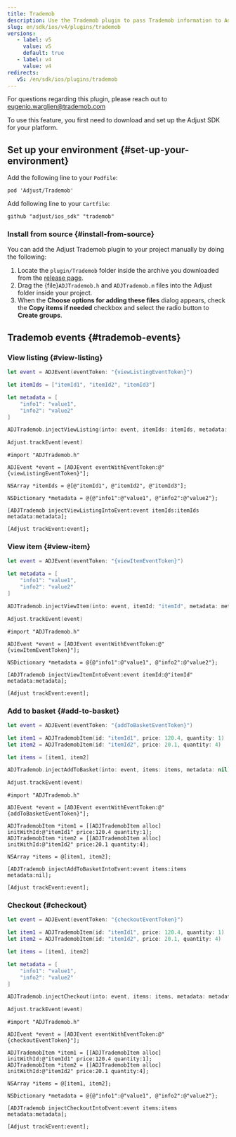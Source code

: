 ```yaml
---
title: Trademob
description: Use the Trademob plugin to pass Trademob information to Adjust.
slug: en/sdk/ios/v4/plugins/trademob
versions:
   - label: v5
     value: v5
     default: true
   - label: v4
     value: v4
redirects:
   v5: /en/sdk/ios/plugins/trademob
---
```


<Callout type="note">

For questions regarding this plugin, please reach out to eugenio.warglien@trademob.com

</Callout>

To use this feature, you first need to download and set up the Adjust SDK for your platform.

## Set up your environment {#set-up-your-environment}

<Tabs>
<Tab title="CocoaPods">

Add the following line to your `Podfile`:

<CodeBlock title="Podfile">

```text
pod 'Adjust/Trademob'
```

</CodeBlock>

</Tab>
<Tab title="Carthage">

Add following line to your `Cartfile`:

<CodeBlock title="Cartfile">

```text
github "adjust/ios_sdk" "trademob"
```

</CodeBlock>

</Tab>
</Tabs>

### Install from source {#install-from-source}

You can add the Adjust Trademob plugin to your project manually by doing the following:

1. Locate the `plugin/Trademob` folder inside the archive you downloaded from the [release page](https://github.com/adjust/ios_sdk/releases).
2. Drag the {file}`ADJTrademob.h` and `ADJTrademob.m` files into the Adjust folder inside your project.
3. When the **Choose options for adding these files** dialog appears, check the **Copy items if needed** checkbox and select the radio button to **Create groups**.

## Trademob events {#trademob-events}

### View listing {#view-listing}

<Tabs>
<Tab title="Swift" sync="swift">

```swift
let event = ADJEvent(eventToken: "{viewListingEventToken}")

let itemIds = ["itemId1", "itemId2", "itemId3"]

let metadata = [
    "info1": "value1",
    "info2": "value2"
]

ADJTrademob.injectViewListing(into: event, itemIds: itemIds, metadata: metadata)

Adjust.trackEvent(event)
```

</Tab>
<Tab title="Objective-C" sync="objc">

```objc
#import "ADJTrademob.h"

ADJEvent *event = [ADJEvent eventWithEventToken:@"{viewListingEventToken}"];

NSArray *itemIds = @[@"itemId1", @"itemId2", @"itemId3"];

NSDictionary *metadata = @{@"info1":@"value1", @"info2":@"value2"};

[ADJTrademob injectViewListingIntoEvent:event itemIds:itemIds metadata:metadata];

[Adjust trackEvent:event];
```

</Tab>
</Tabs>

### View item {#view-item}

<Tabs>
<Tab title="Swift" sync="swift">

```swift
let event = ADJEvent(eventToken: "{viewItemEventToken}")

let metadata = [
    "info1": "value1",
    "info2": "value2"
]

ADJTrademob.injectViewItem(into: event, itemId: "itemId", metadata: metadata)

Adjust.trackEvent(event)
```

</Tab>
<Tab title="Objective-C" sync="objc">

```objc
#import "ADJTrademob.h"

ADJEvent *event = [ADJEvent eventWithEventToken:@"{viewItemEventToken}"];

NSDictionary *metadata = @{@"info1":@"value1", @"info2":@"value2"};

[ADJTrademob injectViewItemIntoEvent:event itemId:@"itemId" metadata:metadata];

[Adjust trackEvent:event];
```

</Tab>
</Tabs>

### Add to basket {#add-to-basket}

<Tabs>
<Tab title="Swift" sync="swift">

```swift
let event = ADJEvent(eventToken: "{addToBasketEventToken}")

let item1 = ADJTrademobItem(id: "itemId1", price: 120.4, quantity: 1)
let item2 = ADJTrademobItem(id: "itemId2", price: 20.1, quantity: 4)

let items = [item1, item2]

ADJTrademob.injectAddToBasket(into: event, items: items, metadata: nil)

Adjust.trackEvent(event)
```

</Tab>
<Tab title="Objective-C" sync="objc">

```objc
#import "ADJTrademob.h"

ADJEvent *event = [ADJEvent eventWithEventToken:@"{addToBasketEventToken}"];

ADJTrademobItem *item1 = [[ADJTrademobItem alloc] initWithId:@"itemId1" price:120.4 quantity:1];
ADJTrademobItem *item2 = [[ADJTrademobItem alloc] initWithId:@"itemId2" price:20.1 quantity:4];

NSArray *items = @[item1, item2];

[ADJTrademob injectAddToBasketIntoEvent:event items:items metadata:nil];

[Adjust trackEvent:event];
```

</Tab>
</Tabs>

### Checkout {#checkout}

<Tabs>
<Tab title="Swift" sync="swift">

```swift
let event = ADJEvent(eventToken: "{checkoutEventToken}")

let item1 = ADJTrademobItem(id: "itemId1", price: 120.4, quantity: 1)
let item2 = ADJTrademobItem(id: "itemId2", price: 20.1, quantity: 4)

let items = [item1, item2]

let metadata = [
    "info1": "value1",
    "info2": "value2"
]

ADJTrademob.injectCheckout(into: event, items: items, metadata: metadata)

Adjust.trackEvent(event)
```

</Tab>
<Tab title="Objective-C" sync="objc">

```objc
#import "ADJTrademob.h"

ADJEvent *event = [ADJEvent eventWithEventToken:@"{checkoutEventToken}"];

ADJTrademobItem *item1 = [[ADJTrademobItem alloc] initWithId:@"itemId1" price:120.4 quantity:1];
ADJTrademobItem *item2 = [[ADJTrademobItem alloc] initWithId:@"itemId2" price:20.1 quantity:4];

NSArray *items = @[item1, item2];

NSDictionary *metadata = @{@"info1":@"value1", @"info2":@"value2"};

[ADJTrademob injectCheckoutIntoEvent:event items:items metadata:metadata];

[Adjust trackEvent:event];
```

</Tab>
</Tabs>
